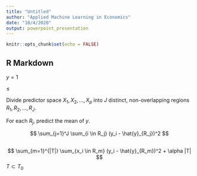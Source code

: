 ```yaml
---
title: "Untitled"
author: "Applied Machine Learning in Economics"
date: "10/4/2020"
output: powerpoint_presentation
---
```


```r
knitr::opts_chunk$set(echo = FALSE)
```

## R Markdown

$y = 1$

$\leq$

Divide predictor space $X_1, X_2, ... , X_p$ into $J$ distinct, non-overlapping regions $R_1, R_2, ... , R_J$.

For each $R_j$, predict the mean of $y$.

$$
\sum_{j=1}^J \sum_{i \in R_j} (y_i - \hat{y}_{R_j})^2
$$

##

$$
\sum_{m=1}^{|T|} \sum_{x_i \in R_m} (y_i - \hat{y}_{R_m})^2 + \alpha |T|
$$
$T \subset T_0$